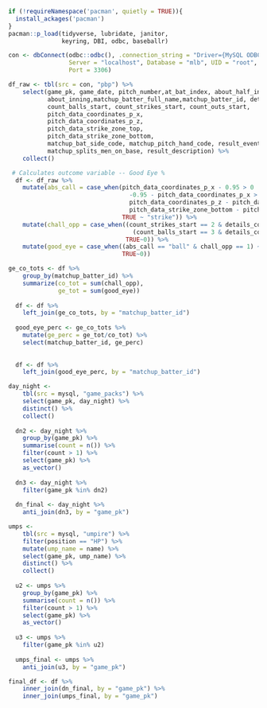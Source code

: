 ```r
if (!requireNamespace('pacman', quietly = TRUE)){
  install_ackages('pacman')
}
pacman::p_load(tidyverse, lubridate, janitor, 
               keyring, DBI, odbc, baseballr)

con <- dbConnect(odbc::odbc(), .connection_string = "Driver={MySQL ODBC 8.0 Unicode Driver};", 
                 Server = "localhost", Database = "mlb", UID = "root", PWD = key_get("DB_PWD"), 
                 Port = 3306)

```

```r
df_raw <- tbl(src = con, "pbp") %>%
    select(game_pk, game_date, pitch_number,at_bat_index, about_half_inning,
           about_inning,matchup_batter_full_name,matchup_batter_id, details_code, 
           count_balls_start, count_strikes_start, count_outs_start, 
           pitch_data_coordinates_p_x, 
           pitch_data_coordinates_p_z, 
           pitch_data_strike_zone_top,
           pitch_data_strike_zone_bottom,
           matchup_bat_side_code, matchup_pitch_hand_code, result_event,
           matchup_splits_men_on_base, result_description) %>%
    collect()
```

```r
 # Calculates outcome variable -- Good Eye %
  df <- df_raw %>%
    mutate(abs_call = case_when(pitch_data_coordinates_p_x - 0.95 > 0 |
                                  -0.95 - pitch_data_coordinates_p_x > 0 |
                                  pitch_data_coordinates_p_z - pitch_data_strike_zone_top > 0 |
                                  pitch_data_strike_zone_bottom - pitch_data_coordinates_p_z > 0 ~ "ball",
                                TRUE ~ "strike")) %>%
    mutate(chall_opp = case_when((count_strikes_start == 2 & details_code == 'C')  |
                                   (count_balls_start == 3 & details_code == 'C') ~ 1,
                                 TRUE~0)) %>%
    mutate(good_eye = case_when((abs_call == "ball" & chall_opp == 1) ~ 1,
                                TRUE~0))
```

```r
ge_co_tots <- df %>%
    group_by(matchup_batter_id) %>%
    summarize(co_tot = sum(chall_opp),
              ge_tot = sum(good_eye)) 
  
  df <- df %>%
    left_join(ge_co_tots, by = "matchup_batter_id")
  
  good_eye_perc <- ge_co_tots %>%
    mutate(ge_perc = ge_tot/co_tot) %>%
    select(matchup_batter_id, ge_perc)
  
  
  df <- df %>%
    left_join(good_eye_perc, by = "matchup_batter_id")
```

```r
day_night <- 
    tbl(src = mysql, "game_packs") %>%
    select(game_pk, day_night) %>%
    distinct() %>%
    collect()
  
  dn2 <- day_night %>%
    group_by(game_pk) %>%
    summarise(count = n()) %>%
    filter(count > 1) %>%
    select(game_pk) %>%
    as_vector()
  
  dn3 <- day_night %>%
    filter(game_pk %in% dn2) 
  
  dn_final <- day_night %>%
    anti_join(dn3, by = "game_pk")
```

```r
umps <- 
    tbl(src = mysql, "umpire") %>%
    filter(position == "HP") %>%
    mutate(ump_name = name) %>%
    select(game_pk, ump_name) %>%
    distinct() %>%
    collect()
  
  u2 <- umps %>%
    group_by(game_pk) %>%
    summarise(count = n()) %>%
    filter(count > 1) %>%
    select(game_pk) %>%
    as_vector()
  
  u3 <- umps %>%
    filter(game_pk %in% u2)
  
  umps_final <- umps %>%
    anti_join(u3, by = "game_pk")
```

```r
final_df <- df %>%
    inner_join(dn_final, by = "game_pk") %>%
    inner_join(umps_final, by = "game_pk") 
```

